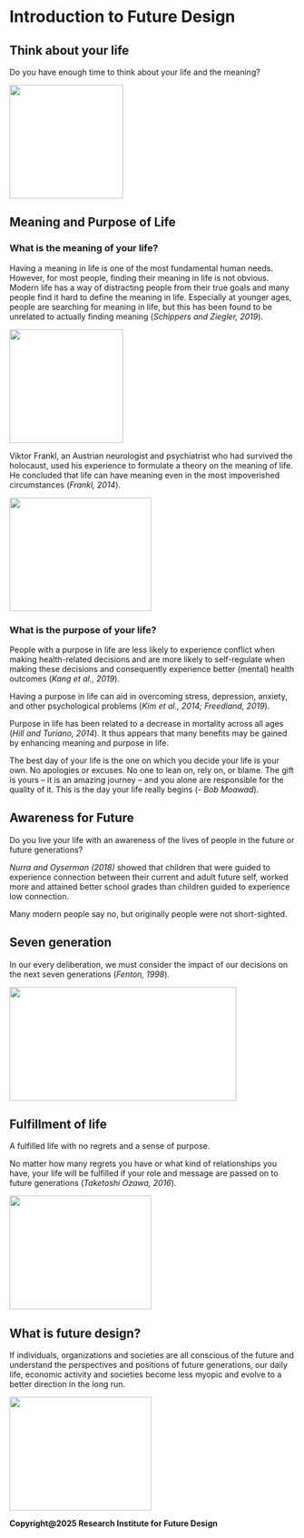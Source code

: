 # Introduction to Future Design

## Think about your life

Do you have enough time to think about your life and the meaning?

![](figures/L1/L1_1.png){fig-align="center" width="200" height="200"}

## Meaning and Purpose of Life

### What is the meaning of your life?

Having a meaning in life is one of the most fundamental human needs. However, for most people, finding their meaning in life is not obvious. Modern life has a way of distracting people from their true goals and many people find it hard to define the meaning in life. Especially at younger ages, people are searching for meaning in life, but this has been found to be unrelated to actually finding meaning (*Schippers and Ziegler, 2019*).

![](figures/L1/L1_2.jpg){fig-align="center" width="200" height="200"}

Viktor Frankl, an Austrian neurologist and psychiatrist who had survived the holocaust, used his experience to formulate a theory on the meaning of life. He concluded that life can have meaning even in the most impoverished circumstances (*Frankl, 2014*).

![](figures/L1/L1_3.jpg){fig-align="center" width="250" height="200"}

### What is the purpose of your life?

People with a purpose in life are less likely to experience conflict when making health-related decisions and are more likely to self-regulate when making these decisions and consequently experience better (mental) health outcomes (*Kang et al., 2019*).

Having a purpose in life can aid in overcoming stress, depression, anxiety, and other psychological problems (*Kim et al., 2014; Freedland, 2019*).

Purpose in life has been related to a decrease in mortality across all ages (*Hill and Turiano, 2014*). It thus appears that many benefits may be gained by enhancing meaning and purpose in life.

The best day of your life is the one on which you decide your life is your own. No apologies or excuses. No one to lean on, rely on, or blame. The gift is yours -- it is an amazing journey -- and you alone are responsible for the quality of it. This is the day your life really begins (- *Bob Moawad*).

## Awareness for Future

Do you live your life with an awareness of the lives of people in the future or future generations?

*Nurra and Oyserman (2018)* showed that children that were guided to experience connection between their current and adult future self, worked more and attained better school grades than children guided to experience low connection.

Many modern people say no, but originally people were not short-sighted.

## Seven generation

In our every deliberation, we must consider the impact of our decisions on the next seven generations (*Fenton, 1998*).

![](figures/L1/L1_4.png){fig-align="center" width="400" height="200"}

## Fulfillment of life

A fulfilled life with no regrets and a sense of purpose.

No matter how many regrets you have or what kind of relationships you have, your life will be fulfilled if your role and message are passed on to future generations (*Taketoshi Ozawa, 2016*).

![](figures/L1/L1_5.png){fig-align="center" width="250" height="200"}

## What is future design?

If individuals, organizations and societies are all conscious of the future and understand the perspectives and positions of future generations, our daily life, economic activity and societies become less myopic and evolve to a better direction in the long run.

![](figures/L1/L1_6.png){fig-align="center" width="250" height="200"}

**Copyright\@2025 Research Institute for Future Design**
